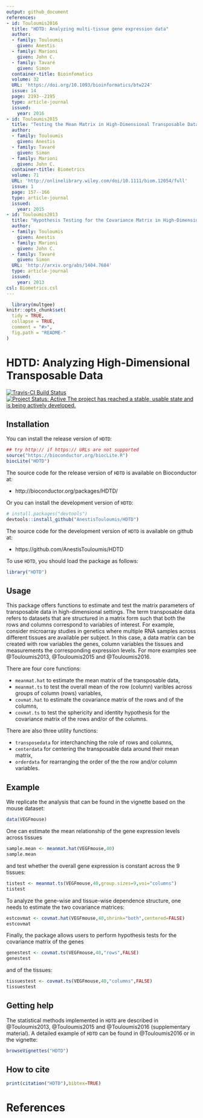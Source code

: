 ```yaml
---
output: github_document
references:
- id: Touloumis2016
  title: "HDTD: Analyzing multi-tissue gene expression data"
  author:
  - family: Touloumis
    given: Anestis
  - family: Marioni 
    given: John C.
  - family: Tavaré
    given: Simon  
  container-title: Bioinfomatics
  volume: 32
  URL: 'https://doi.org/10.1093/bioinformatics/btw224'
  issue: 14
  page: 2193--2195
  type: article-journal
  issued:
    year: 2016
- id: Touloumis2015
  title: "Testing the Mean Matrix in High-Dimensional Transposable Data"
  author:
  - family: Touloumis
    given: Anestis
  - family: Tavaré
    given: Simon
  - family: Marioni 
    given: John C. 
  container-title: Biometrics
  volume: 71
  URL: 'http://onlinelibrary.wiley.com/doi/10.1111/biom.12054/full'
  issue: 1
  page: 157--166
  type: article-journal
  issued:
    year: 2015
- id: Touloumis2013
  title: "Hypothesis Testing for the Covariance Matrix in High-Dimensional Transposable Data with Kronecker Product Dependence Structure"
  author:
  - family: Touloumis
    given: Anestis
  - family: Marioni 
    given: John C.
  - family: Tavaré
    given: Simon  
  URL: 'http://arxiv.org/abs/1404.7684'
  type: article-journal
  issued:
    year: 2013 
csl: Biometrics.csl  
---
```


<!-- README.md is generated from README.Rmd. Please edit that file -->

```r
  library(multgee)
knitr::opts_chunk$set(
  tidy = TRUE,
  collapse = TRUE,
  comment = "#>",
  fig.path = "README-"
)
```

# HDTD: Analyzing High-Dimensional Transposable Data

[![Travis-CI Build Status](https://travis-ci.org/AnestisTouloumis/HDTD.svg?branch=master)](https://travis-ci.org/AnestisTouloumis/HDTD)
[![Project Status: Active The project has reached a stable, usable state and is being actively developed.](http://www.repostatus.org/badges/latest/active.svg)](http://www.repostatus.org/#active) 


## Installation

You can install the release version of `HDTD`:

```r
## try http:// if https:// URLs are not supported
source("https://bioconductor.org/biocLite.R")
biocLite("HDTD")
```

The source code for the release version of `HDTD` is available on Bioconductor at:

- http://bioconductor.org/packages/HDTD/

Or you can install the development version of `HDTD`:

```r
# install.packages("devtools")
devtools::install_github("AnestisTouloumis/HDTD")
```

The source code for the development version of `HDTD` is available on github at:

- https://github.com/AnestisTouloumis/HDTD

To use `HDTD`, you should load the package as follows:

```r
library("HDTD")
```

## Usage

This package offers functions to estimate and test the matrix parameters of transposable data in high-dimensional settings. The term transposable data refers to datasets that are structured in a matrix form such that both the rows and columns correspond to variables of interest. For example, consider microarray studies in genetics where multiple RNA samples across different tissues are available per subject. In this case, a data matrix can be created with row variables the genes, column variables the tissues and measurements the corresponding expression levels. For more examples see @Touloumis2013, @Touloumis2015 and @Touloumis2016.


There are four core functions:

- `meanmat.hat` to estimate the mean matrix of the transposable data,
- `meanmat.ts` to test the overall mean of the row (column) varibles across groups of column (rows) variables,
- `covmat.hat` to estimate the covariance matrix of the rows and of the columns,
- `covmat.ts` to test the sphericity and identity hypothesis for the covariance matrix of the rows and/or of the columns.


There are also three utility functions:

- `transposedata` for interchanching the role of rows and columns,
- `centerdata` for centering the transposable data around their mean matrix,
- `orderdata` for rearranging the order of the the row and/or column variables.

## Example
We replicate the analysis that can be found in the vignette based on the mouse dataset: 
```r
data(VEGFmouse)
```
One can estimate the mean relationship of the gene expression levels across tissues
```r
sample.mean <- meanmat.hat(VEGFmouse,40)
sample.mean
```
and test whether the overall gene expression is constant across the $9$ tissues:
```r
tistest <- meanmat.ts(VEGFmouse,40,group.sizes=9,voi="columns")
tistest
```
To analyze the gene-wise and tissue-wise dependence structure, one needs to estimate the two covariance matrices:
```r
estcovmat <- covmat.hat(VEGFmouse,40,shrink="both",centered=FALSE)
estcovmat
```
Finally, the package allows users to perform hypothesis tests for the covariance matrix of the genes
```r
genestest <- covmat.ts(VEGFmouse,40,"rows",FALSE)
genestest
```
and of the tissues:
```r
tissuestest <- covmat.ts(VEGFmouse,40,"columns",FALSE)
tissuestest
```

## Getting help
The statistical methods implemented in `HDTD` are described in @Touloumis2013, @Touloumis2015 and @Touloumis2016 (supplementary material). A detailed example of `HDTD` can be found in @Touloumis2016 or in the vignette: 

```r
browseVignettes("HDTD")
```


## How to cite

```r
print(citation("HDTD"),bibtex=TRUE)
```

# References